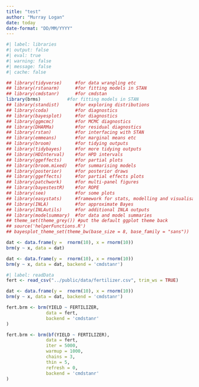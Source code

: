 ```yaml
---
title: "test"
author: "Murray Logan"
date: today
date-format: "DD/MM/YYYY"
---
```



```r
#| label: libraries
#| output: false
#| eval: true
#| warning: false
#| message: false
#| cache: false

## library(tidyverse)     #for data wrangling etc
## library(rstanarm)      #for fitting models in STAN
## library(cmdstanr)      #for cmdstan
library(brms)          #for fitting models in STAN
## library(standist)      #for exploring distributions
## library(coda)          #for diagnostics
## library(bayesplot)     #for diagnostics
## library(ggmcmc)        #for MCMC diagnostics
## library(DHARMa)        #for residual diagnostics
## library(rstan)         #for interfacing with STAN
## library(emmeans)       #for marginal means etc
## library(broom)         #for tidying outputs
## library(tidybayes)     #for more tidying outputs
## library(HDInterval)    #for HPD intervals
## library(ggeffects)     #for partial plots
## library(broom.mixed)   #for summarising models
## library(posterior)     #for posterior draws
## library(ggeffects)     #for partial effects plots
## library(patchwork)     #for multi-panel figures
## library(bayestestR)    #for ROPE
## library(see)           #for some plots
## library(easystats)     #framework for stats, modelling and visualisation
## library(INLA)          #for approximate Bayes
## library(INLAutils)     #for additional INLA outputs
## library(modelsummary)  #for data and model summaries 
## theme_set(theme_grey()) #put the default ggplot theme back
## source('helperFunctions.R')
## bayesplot_theme_set(theme_bw(base_size = 8, base_family = "sans"))
```

```r
dat <- data.frame(y =  rnorm(10), x = rnorm(10))
brm(y ~ x, data = dat)
```

```r
dat <- data.frame(y =  rnorm(10), x = rnorm(10))
brm(y ~ x, data = dat, backend = 'cmdstanr')
```


```r
#| label: readData
fert <- read_csv("../public/data/fertilizer.csv", trim_ws = TRUE)
```

```r
dat <- data.frame(y =  rnorm(10), x = rnorm(10))
brm(y ~ x, data = dat, backend = 'cmdstanr')
```


```r
fert.brm <- brm(YIELD ~ FERTILIZER,
               data = fert,
               backend = 'cmdstanr'
)
```


```r
fert.brm <- brm(bf(YIELD ~ FERTILIZER),
               data = fert,
               iter = 5000,
               warmup = 1000,
               chains = 3,
               thin = 5,
               refresh = 0,
               backend = 'cmdstanr'
)
```
